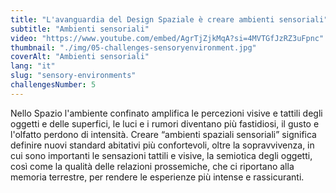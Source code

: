 ```yaml
---
title: "L'avanguardia del Design Spaziale è creare ambienti sensoriali"
subtitle: "Ambienti sensoriali"
video: "https://www.youtube.com/embed/AgrTjZjkMqA?si=4MVTGfJzRZ3uFpnc"
thumbnail: "./img/05-challenges-sensoryenvironment.jpg"
coverAlt: "Ambienti sensoriali"
lang: "it"
slug: "sensory-environments"
challengesNumber: 5
---
```


Nello Spazio l'ambiente confinato amplifica le percezioni visive e tattili degli oggetti e delle superfici, le luci e i rumori diventano più fastidiosi, il gusto e l'olfatto perdono di intensità. Creare “ambienti spaziali sensoriali” significa definire nuovi standard abitativi più confortevoli, oltre la sopravvivenza, in cui sono importanti le sensazioni tattili e visive, la semiotica degli oggetti, così come la qualità delle relazioni prossemiche, che ci riportano alla memoria terrestre, per rendere le esperienze più intense e rassicuranti.